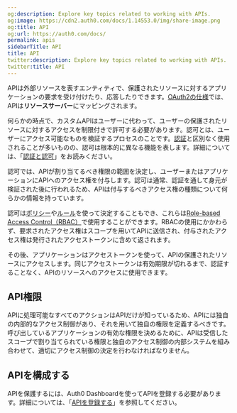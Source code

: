 ```yaml
---
og:description: Explore key topics related to working with APIs.
og:image: https://cdn2.auth0.com/docs/1.14553.0/img/share-image.png
og:title: API
og:url: https://auth0.com/docs/
permalink: apis
sidebarTitle: API
title: API
twitter:description: Explore key topics related to working with APIs.
twitter:title: API
---
```


APIは外部リソースを表すエンティティで、保護されたリソースに対するアプリケーションの要求を受け付けたり、応答したりできます。[OAuth2の仕様](https://tools.ietf.org/html/rfc6749)では、APIは**リソースサーバー**にマッピングされます。

何らかの時点で、カスタムAPIはユーザーに代わって、ユーザーの保護されたリソースに対するアクセスを制限付きで許可する必要があります。認可とは、ユーザーにアクセス可能なものを検証するプロセスのことです。[認証](/login/authentication)と区別なく使用されることが多いものの、認可は根本的に異なる機能を表します。詳細については、「[認証と認可](/get-started/authentication-and-authorization)」をお読みください。

認可では、APIが割り当てるべき権限の範囲を決定し、ユーザーまたはアプリケーションにAPIへのアクセス権を付与します。認可は通常、認証を通して身元が検証された後に行われるため、APIは付与するべきアクセス権の種類について何らかの情報を持っています。

認可は[ポリシー](/authorization-policies)や[ルール](/authorization-policies/rules-for-authorization-policies)を使って決定することもでき、これらは[Role-based Access Control（RBAC）](/rbac)で使用することができます。RBACの使用にかかわらず、要求されたアクセス権はスコープを用いてAPIに送信され、付与されたアクセス権は発行されたアクセストークンに含めて返されます。

その後、アプリケーションはアクセストークンを使って、APIの保護されたリソースにアクセスします。同じアクセストークンは有効期限が切れるまで、認証することなく、APIのリソースへのアクセスに使用できます。

## API権限

APIに処理可能なすべてのアクションはAPIだけが知っているため、APIには独自の内部的なアクセス制御があり、それを用いて独自の権限を定義するべきです。呼び出しているアプリケーションの有効な権限を決めるために、APIは受信したスコープで割り当てられている権限と独自のアクセス制御の内部システムを組み合わせて、適切にアクセス制御の決定を行わなければなりません。

## APIを構成する

APIを保護するには、Auth0 Dashboardを使ってAPIを登録する必要があります。詳細については、「[APIを登録する](/get-started/set-up-apis)」を参照してください。